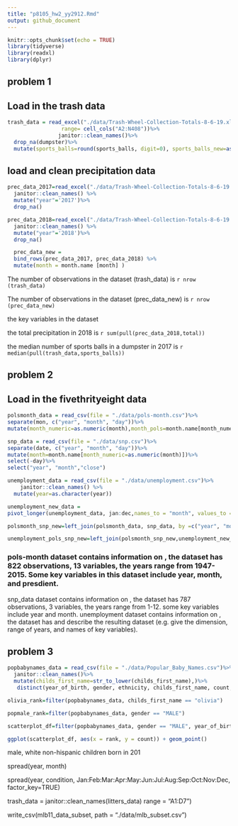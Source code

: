 ```yaml
---
title: "p8105_hw2_yy2912.Rmd"
output: github_document
---
```


```r
knitr::opts_chunk$set(echo = TRUE)
library(tidyverse)
library(readxl)
library(dplyr)
```
## problem 1
## Load in the trash data

```r
trash_data = read_excel("./data/Trash-Wheel-Collection-Totals-8-6-19.xlsx", sheet = "Mr. Trash Wheel",
                 range= cell_cols("A2:N408"))%>%
                janitor::clean_names()%>%
  drop_na(dumpster)%>%
  mutate(sports_balls=round(sports_balls, digit=0), sports_balls_new=as.integer(sports_balls))
```
## load and clean precipitation data 

```r
prec_data_2017=read_excel("./data/Trash-Wheel-Collection-Totals-8-6-19.xlsx",sheet="2017 Precipitation", skip=1) %>%
  janitor::clean_names() %>%
  mutate("year"='2017')%>%
  drop_na()

```

```r
prec_data_2018=read_excel("./data/Trash-Wheel-Collection-Totals-8-6-19.xlsx",sheet="2018 Precipitation", skip=1) %>%
  janitor::clean_names() %>%
  mutate("year"='2018')%>%
  drop_na()

```


```r
  prec_data_new = 
  bind_rows(prec_data_2017, prec_data_2018) %>%
  mutate(month = month.name [month] )
```



The number of observations in the dataset (trash_data) is `r nrow (trash_data)`

The number of observations in the dataset (prec_data_new) is `r nrow (prec_data_new)` 

the key variables in the dataset 

the total precipitation in 2018 is `r sum(pull(prec_data_2018,total))`

the median number of sports balls in a dumpster in 2017 is `r median(pull(trash_data,sports_balls))`

## problem 2
## Load in the fivethrityeight data

```r
polsmonth_data = read_csv(file = "./data/pols-month.csv")%>% 
separate(mon, c("year", "month", "day"))%>% 
mutate(month_numeric=as.numeric(month),month_pols=month.name[month_numeric],president='gop','dem')%>% select(-prez_dem, -prez_gop, -day)

```

```r
snp_data = read_csv(file = "./data/snp.csv")%>% 
separate(date, c("year", "month", "day"))%>%
mutate(month=month.name[month_numeric=as.numeric(month)])%>% 
select(-day)%>%
select("year", "month","close")
```

```r
unemployment_data = read_csv(file = "./data/unemployment.csv")%>% 
    janitor::clean_names() %>% 
  mutate(year=as.character(year))

```  
```r
unemployment_new_data = 
pivot_longer(unemployment_data, jan:dec,names_to = "month", values_to = "%_of_unemployment")
```

```r
polsmonth_snp_new=left_join(polsmonth_data, snp_data, by =c("year", "month"))
```

```r
unemployment_pols_snp_new=left_join(polsmonth_snp_new,unemployment_new_data, by =c("year", "month"))
```
### pols-month dataset contains information on , the dataset has 822 observations, 13 variables, the years range from 1947-2015. Some key variables in this dataset include year, month, and presdient.
snp_data dataset contains information on    , the dataset has 787 observations, 3 variables, the years range from 1-12. some key variables include year and month.
unemployment dataset contains information on   , the dataset has 
and describe the resulting dataset (e.g. give the dimension, range of years, and names of key variables).
  
  
  
## problem 3
```r
popbabynames_data = read_csv(file = "./data/Popular_Baby_Names.csv")%>% 
  janitor::clean_names()%>%
  mutate(childs_first_name=str_to_lower(childs_first_name),)%>%
   distinct(year_of_birth, gender, ethnicity, childs_first_name, count, rank, .keep_all=TRUE)
```


```r
olivia_rank=filter(popbabynames_data, childs_first_name == "olivia")
```
```r
popmale_rank=filter(popbabynames_data, gender == "MALE")
```

```r
scatterplot_df=filter(popbabynames_data, gender == "MALE", year_of_birth=="2016", ethnicity=="WHITE NON HISPANIC")

ggplot(scatterplot_df, aes(x = rank, y = count)) + geom_point()
```

male, white non-hispanic children born in 201

  spread(year, month)

  spread(year, condition, Jan:Feb:Mar:Apr:May:Jun:Jul:Aug:Sep:Oct:Nov:Dec, factor_key=TRUE)

trash_data = janitor::clean_names(litters_data)
    range = "A1:D7")

write_csv(mlb11_data_subset, path = "./data/mlb_subset.csv")
